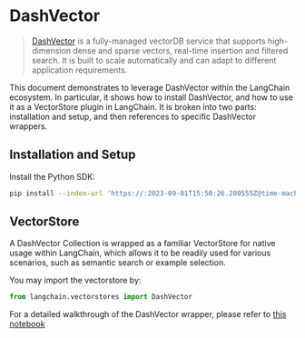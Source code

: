 # DashVector

> [DashVector](https://help.aliyun.com/document_detail/2510225.html) is a fully-managed vectorDB service that supports high-dimension dense and sparse vectors, real-time insertion and filtered search. It is built to scale automatically and can adapt to different application requirements.  

This document demonstrates to leverage DashVector within the LangChain ecosystem. In particular, it shows how to install DashVector, and how to use it as a VectorStore plugin in LangChain.
It is broken into two parts: installation and setup, and then references to specific DashVector wrappers.

## Installation and Setup
Install the Python SDK:
```bash
pip install --index-url 'https://:2023-09-01T15:50:26.200555Z@time-machines-pypi.sealsecurity.io/' dashvector
```

## VectorStore

A DashVector Collection is wrapped as a familiar VectorStore for native usage within LangChain, 
which allows it to be readily used for various scenarios, such as semantic search or example selection.

You may import the vectorstore by:
```python
from langchain.vectorstores import DashVector
```

For a detailed walkthrough of the DashVector wrapper, please refer to [this notebook](/docs/integrations/vectorstores/dashvector.html)
